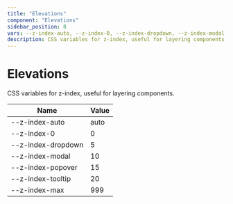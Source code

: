 ```yaml
--- 
title: "Elevations"
component: "Elevations"
sidebar_position: 8
vars: --z-index-auto, --z-index-0, --z-index-dropdown, --z-index-modal, --z-index-popover, --z-index-tooltip, --z-index-max
description: CSS variables for z-index, useful for layering components. 
--- 
```


# Elevations

CSS variables for z-index, useful for layering components.


| Name | Value |
|------|-------|
| --z-index-auto | auto  | 
| --z-index-0 | 0  | 
| --z-index-dropdown | 5  | 
| --z-index-modal | 10  | 
| --z-index-popover | 15  | 
| --z-index-tooltip | 20  | 
| --z-index-max | 999  | 
